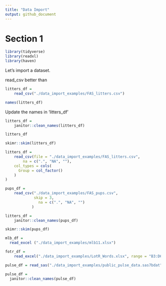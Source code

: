 ```yaml
---
title: "Data Import"
output: github_document
---
```


# Section 1

```r
library(tidyverse)
library(readxl)
library(haven)
```

Let's import a dataset.

read_csv better than 
```r
litters_df = 
    read_csv("./data_import_examples/FAS_litters.csv")
```
```r
names(litters_df)
```
Update the names in 'litters_df'
```r
litters_df = 
    janitor::clean_names(litters_df)
```
```r
litters_df
```

```r
skimr::skim(litters_df)

```
```r
litters_df = 
    read_csv(file = "./data_import_examples/FAS_litters.csv",
        na = c(".", "NA", ""),
    col_types = cols(
      Group = col_factor()
    )
)
```


```r
pups_df = 
    read_csv("./data_import_examples/FAS_pups.csv",
             skip = 3,
               na = c(".", "NA", "")
            )

litters_df = 
    janitor::clean_names(pups_df)

skimr::skim(pups_df)

```

```r
mlb_df = 
  read_excel ("./data_import_examples/mlb11.xlsx")
```

```r
fotr_df = 
    read_excel("./data_import_examples/LotR_Words.xlsx", range = "B3:D6")
```

```r
pulse_df = read_sas("./data_import_examples/public_pulse_data.sas7bdat")

pulse_df = 
  janitor::clean_names(pulse_df)
```
